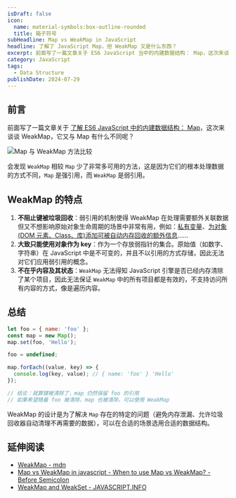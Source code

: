 ```yaml
---
isDraft: false
icon:
  name: material-symbols:box-outline-rounded
  title: 箱子符号
subHeadline: Map vs WeakMap in JavaScript
headline: 了解了 JavaScript Map，但 WeakMap 又是什么东西？
excerpt: 前面写了一篇文章关于 ES6 JavaScript 当中的内建数据结构： Map，这次来谈谈 WeakMap，它又与 Map 有什么不同呢？会发现 WeakMap 相较 `Map` 少了非常多可用的方法，这是因为它们的根本处理数据的方式不同，Map 是强引用，而 WeakMap 是弱引用。
category: JavaScript
tags:
  - Data Structure
publishDate: 2024-07-29
---
```


## 前言

前面写了一篇文章关于 [了解 ES6 JavaScript 中的内建数据结构： Map](https://www.webdong.dev/zh-cn/post/javascript-maps/)，这次来谈谈 WeakMap，它又与 Map 有什么不同呢？

![Map 与 WeakMap 方法比较](map-vs-weakmap.webp 'WeakMap vs Map 方法比较')

会发现 `WeakMap` 相较 `Map` 少了非常多可用的方法，这是因为它们的根本处理数据的方式不同，`Map` 是强引用，而 `WeakMap` 是弱引用。

## WeakMap 的特点

1. **不阻止键被垃圾回收**：弱引用的机制使得 WeakMap 在处理需要额外关联数据但又不想影响原始对象生命周期的场景中非常有用，例如：[私有变量](https://fitzgeraldnick.com/2014/01/13/hiding-implementation-details-with-e6-weakmaps.html)、[为对象(DOM 元素、Class、库)添加可被自动内存回收的额外信息](https://developer.mozilla.org/en-US/docs/Web/JavaScript/Reference/Global_Objects/WeakMap#associating_metadata)……
2. **大致只能使用对象作为 key**：作为一个存放弱指针的集合。原始值（如数字、字符串）在 JavaScript 中是不可变的，并且不以引用的方式存储，因此无法对它们应用弱引用的概念。
3. **不在乎内容及其状态**：`WeakMap` 无法得知 JavaScript 引擎是否已经内存清除了某个项目，因此无法保证 `WeakMap` 中的所有项目都是有效的，不支持访问所有内容的方式，像是遍历内容。

## 总结

```js
let foo = { name: 'foo' };
const map = new Map();
map.set(foo, 'Hello');

foo = undefined;

map.forEach((value, key) => {
  console.log(key, value); // { name: 'foo' } 'Hello'
});

// 结论：就算键被清除了，map 仍然保留 foo 的引用
// 如果希望随着 foo 被清除，map 也被清除，可以使用 WeakMap
```

WeakMap 的设计是为了解决 `Map` 存在的特定的问题（避免内存泄漏、允许垃圾回收器自动清理不再需要的数据），可以在合适的场景选用合适的数据结构。

## 延伸阅读

- [WeakMap - mdn](https://developer.mozilla.org/en-US/docs/Web/JavaScript/Reference/Global_Objects/WeakMap)
- [Map vs WeakMap in javascript - When to use Map vs WeakMap? - Before Semicolon](https://www.youtube.com/watch?v=QYfZ_gXwxBs)
- [WeakMap and WeakSet - JAVASCRIPT.INFO](https://javascript.info/weakmap-weakset)
